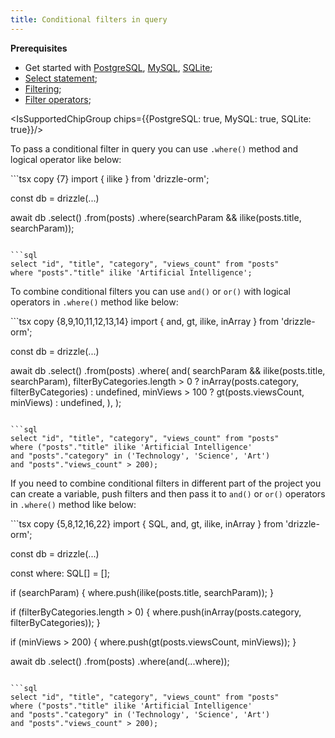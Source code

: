 ```yaml
---
title: Conditional filters in query
---
```


**Prerequisites**
- Get started with [PostgreSQL](/docs/get-started-postgresql), [MySQL](/docs/get-started-mysql), [SQLite](/docs/get-started-sqlite);
- [Select statement](/docs/select);
- [Filtering](/docs/select#filtering);
- [Filter operators](/docs/operators);

<IsSupportedChipGroup chips={{PostgreSQL: true, MySQL: true, SQLite: true}}/>

To pass a conditional filter in query you can use `.where()` method and logical operator like below:

<Section>
```tsx copy {7}
import { ilike } from 'drizzle-orm';

const db = drizzle(...)

await db
  .select()
  .from(posts)
  .where(searchParam && ilike(posts.title, searchParam));
```

```sql
select "id", "title", "category", "views_count" from "posts"
where "posts"."title" ilike 'Artificial Intelligence';
```
</Section>

To combine conditional filters you can use `and()` or `or()` with logical operators in `.where()` method like below:

<Section>
```tsx copy {8,9,10,11,12,13,14}
import { and, gt, ilike, inArray } from 'drizzle-orm';

const db = drizzle(...)

await db
  .select()
  .from(posts)
  .where(
    and(
      searchParam && ilike(posts.title, searchParam),
      filterByCategories.length > 0 ? inArray(posts.category, filterByCategories) : undefined,
      minViews > 100 ? gt(posts.viewsCount, minViews) : undefined,
    ),
  );
```

```sql
select "id", "title", "category", "views_count" from "posts"
where ("posts"."title" ilike 'Artificial Intelligence'
and "posts"."category" in ('Technology', 'Science', 'Art')
and "posts"."views_count" > 200);
```
</Section>

If you need to combine conditional filters in different part of the project you can create a variable, push filters and then pass it to `and()` or `or()` operators in `.where()` method like below:

<Section>
```tsx copy {5,8,12,16,22}
import { SQL, and, gt, ilike, inArray } from 'drizzle-orm';

const db = drizzle(...)

const where: SQL[] = [];

if (searchParam) {
  where.push(ilike(posts.title, searchParam));
}

if (filterByCategories.length > 0) {
  where.push(inArray(posts.category, filterByCategories));
}

if (minViews > 200) {
  where.push(gt(posts.viewsCount, minViews));
}

await db
  .select()
  .from(posts)
  .where(and(...where));
```

```sql
select "id", "title", "category", "views_count" from "posts"
where ("posts"."title" ilike 'Artificial Intelligence'
and "posts"."category" in ('Technology', 'Science', 'Art')
and "posts"."views_count" > 200);
```
</Section>
